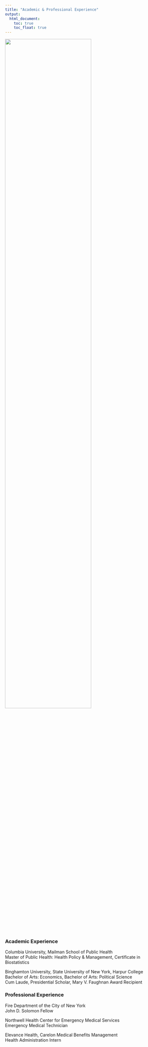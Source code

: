 ```yaml
---
title: "Academic & Professional Experience"
output: 
  html_document:
    toc: true
    toc_float: true
---
```


<img src="hf.jpg" style="width:75%">

### Academic Experience
Columbia University, Mailman School of Public Health  
Master of Public Health: Health Policy & Management, Certificate in Biostatistics

Binghamton University, State University of New York, Harpur College  
Bachelor of Arts: Economics, Bachelor of Arts: Political Science  
Cum Laude, Presidential Scholar, Mary V. Faughnan Award Recipient

### Professional Experience
Fire Department of the City of New York  
John D. Solomon Fellow

Northwell Health Center for Emergency Medical Services  
Emergency Medical Technician

Elevance Health, Carelon Medical Benefits Management  
Health Administration Intern